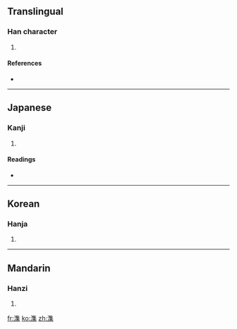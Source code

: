 ==Translingual==

===Han character===
{{Han char|rn=85|rad=水|as=12|sn=15|four=3019<sub>4</sub>|canj=水人土木 (EOGD)}}

# {{defn|Han|sort=水12}}

====References====
* {{Han ref|kx=0649.040|dkj=18235|dj=1058.250|hdz=31743.110|uh=6F57|ud=28503|bh=E64F|bd=58959}}

----

==Japanese==

===Kanji===
{{ja-kanji|grade=|rs=水12}}

# {{defn|Japanese|sort=水12}}

====Readings====
* {{ja-readings|on=[[しゅう]] (shū)|kun=[[わく]] (waku)}}

----

==Korean==

===Hanja===
{{ko-hanja|hangeul=[[집]]|eumhun=|rv=jip|mr=chip|y=cip}}

# {{defn|Korean|sort=水12}}

----

==Mandarin==

===Hanzi===
{{cmn-hanzi|pin=[[jí]] ([[ji2]])|wg=chi<sup>2</sup>}}

# {{defn|Mandarin|sort=水12}}

[[fr:潗]]
[[ko:潗]]
[[zh:潗]]